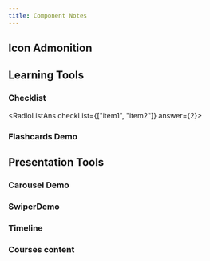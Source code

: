```yaml
---
title: Component Notes
---
```


## Icon Admonition


<IconAdmonition icon="🔨" title="Exercise: Play with the code above"  >

</IconAdmonition>

<IconAdmonition icon="📝" title="Exercise: Play with the code above"  >

</IconAdmonition>

## Learning Tools

### Checklist

<RadioListAns checkList={["item1", "item2"]} answer={2}></RadioListAns>


### Flashcards Demo

<FlashcardsDemo></FlashcardsDemo>


## Presentation Tools

### Carousel Demo

<CarouselDemo></CarouselDemo>

### SwiperDemo

<SwiperDemo></SwiperDemo>

### Timeline

<BasicTimeline></BasicTimeline>

### Courses content

<CardDemo></CardDemo>




















